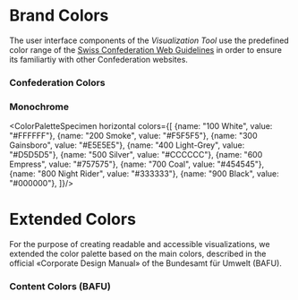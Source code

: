 # Brand Colors
The user interface components of the _Visualization Tool_ use the predefined color range of the [Swiss Confederation Web Guidelines](https://swiss.github.io/styleguide/en/general.html#02-general-02-colors) in order to ensure its familiartiy with other Confederation websites. 

### Confederation Colors
<ColorSpecimen name="Venetian Red" value="#DC0018" span={2} />
<ColorSpecimen name="Red" value="#F7001D" span={2} />

### Monochrome
<ColorPaletteSpecimen horizontal colors={[
    {name: "100 White", value: "#FFFFFF"},
    {name: "200 Smoke", value: "#F5F5F5"},
    {name: "300 Gainsboro", value: "#E5E5E5"},
    {name: "400 Light-Grey", value: "#D5D5D5"},
    {name: "500 Silver", value: "#CCCCCC"},
    {name: "600 Empress", value: "#757575"},
    {name: "700 Coal", value: "#454545"},
    {name: "800 Night Rider", value: "#333333"},
    {name: "900 Black", value: "#000000"},
]}/>

# Extended Colors
For the purpose of creating readable and accessible visualizations, we extended the color palette based on the main colors, described in the official «Corporate Design Manual» of the Bundesamt für Umwelt (BAFU).

### Content Colors (BAFU)
<ColorSpecimen name="Chardonnay" value="#F9C16E" span={1} />
<ColorSpecimen name="Sun" value="#F38B3C" span={1} />
<ColorSpecimen name="St Tropaz" value="#375172" span={1} />
<ColorSpecimen name="Light Blue" value="#62A8E5" span={1} />
<ColorSpecimen name="Summer Sky" value="#32B8DF" span={1} />
<ColorSpecimen name="Dark Cyan" value="#008F85" span={1} />
<ColorSpecimen name="Silver Tree" value="#6ECD9C" span={1} />
<ColorSpecimen name="Olivine" value="#93B479" span={1} />
<ColorSpecimen name="Red Damask" value="#C97146" span={1} />
<ColorSpecimen name="Taupe" value="#8D5A54" span={1} />

